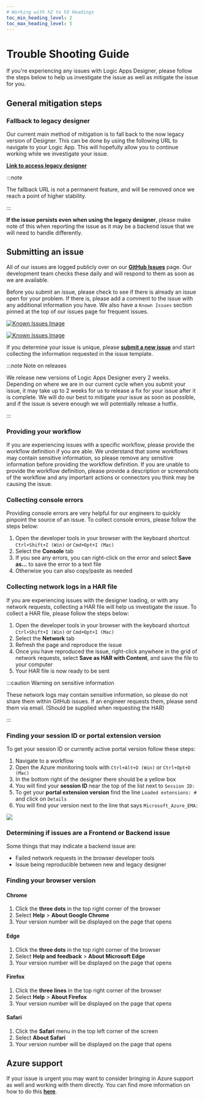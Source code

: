 ```yaml
---
# Working with h2 to h5 Headings
toc_min_heading_level: 2
toc_max_heading_level: 5
---
```


# Trouble Shooting Guide

If you're experiencing any issues with Logic Apps Designer, please follow the steps below to help us investigate the issue as well as mitigate the issue for you.

## General mitigation steps

### Fallback to legacy designer

Our current main method of mitigation is to fall back to the now legacy version of Designer. This can be done by using the following URL to navigate to your Logic App. This will hopefully allow you to continue working while we investigate your issue.

**[Link to access legacy designer](https://aka.ms/lafallback)**

:::note

The fallback URL is not a permanent feature, and will be removed once we reach a point of higher stability.

:::

**If the issue persists even when using the legacy designer**, please make note of this when reporting the issue as it may be a backend issue that we will need to handle differently.

## Submitting an issue

All of our issues are logged publicly over on our **[GitHub Issues](https://github.com/Azure/LogicAppsUX/issues)** page. Our development team checks these daily and will respond to them as soon as we are available.

Before you submit an issue, please check to see if there is already an issue open for your problem. If there is, please add a comment to the issue with any additional information you have. We also have a `Known Issues` section pinned at the top of our issues page for frequent issues.

[![Known Issues Image](./img/tsg/knownIssuesExample_light.png#light-mode-only)](https://github.com/Azure/LogicAppsUX/issues/2402)

[![Known Issues Image](./img/tsg/knownIssuesExample_dark.png#dark-mode-only)](https://github.com/Azure/LogicAppsUX/issues/2402)

If you determine your issue is unique, please **[submit a new issue](https://github.com/Azure/LogicAppsUX/issues/new?assignees=&labels=&projects=&template=bug_report.yml)** and start collecting the information requested in the issue template.

:::note Note on releases

We release new versions of Logic Apps Designer every 2 weeks. Depending on where we are in our current cycle when you submit your issue, it may take up to 2 weeks for us to release a fix for your issue after it is complete. We will do our best to mitigate your issue as soon as possible, and if the issue is severe enough we will potentially release a hotfix.

:::

### Providing your workflow

If you are experiencing issues with a specific workflow, please provide the workflow definition if you are able. We understand that some workflows may contain sensitive information, so please remove any sensitive information before providing the workflow definition. If you are unable to provide the workflow definition, please provide a description or screenshots of the workflow and any important actions or connectors you think may be causing the issue.

### Collecting console errors

Providing console errors are very helpful for our engineers to quickly pinpoint the source of an issue. To collect console errors, please follow the steps below:

1. Open the developer tools in your browser with the keyboard shortcut `Ctrl+Shift+I (Win)` or `Cmd+Opt+I (Mac)`
2. Select the **Console** tab
3. If you see any errors, you can right-click on the error and select **Save as...** to save the error to a text file
4. Otherwise you can also copy/paste as needed

### Collecting network logs in a HAR file

If you are experiencing issues with the designer loading, or with any network requests, collecting a HAR file will help us investigate the issue. To collect a HAR file, please follow the steps below:

1. Open the developer tools in your browser with the keyboard shortcut `Ctrl+Shift+I (Win)` or `Cmd+Opt+I (Mac)`
2. Select the **Network** tab
3. Refresh the page and reproduce the issue
4. Once you have reproduced the issue, right-click anywhere in the grid of network requests, select **Save as HAR with Content**, and save the file to your computer
5. Your HAR file is now ready to be sent

:::caution Warning on sensitive information

These network logs may contain sensitive information, so please do not share them within GitHub issues. If an engineer requests them, please send them via email. (Should be supplied when requesting the HAR)

:::

### Finding your session ID or portal extension version

To get your session ID or currently active portal version follow these steps:

1. Navigate to a workflow
2. Open the Azure monitoring tools with `Ctrl+Alt+D (Win)` or `Ctrl+Opt+D (Mac)`
3. In the bottom right of the designer there should be a yellow box
4. You will find your **session ID** near the top of the list next to `Session ID:`
5. To get your **portal extension version** find the line `Loaded extensions: #` and click on `Details`
6. You will find your version next to the line that says `Microsoft_Azure_EMA:`

![](./img/tsg/portalVersionBox.png)

### Determining if issues are a Frontend or Backend issue

Some things that may indicate a backend issue are:

- Failed network requests in the browser developer tools
- Issue being reproducible between new and legacy designer

### Finding your browser version

#### Chrome

1. Click the **three dots** in the top right corner of the browser
2. Select **Help** > **About Google Chrome**
3. Your version number will be displayed on the page that opens

#### Edge

1. Click the **three dots** in the top right corner of the browser
2. Select **Help and feedback** > **About Microsoft Edge**
3. Your version number will be displayed on the page that opens

#### Firefox

1. Click the **three lines** in the top right corner of the browser
2. Select **Help** > **About Firefox**
3. Your version number will be displayed on the page that opens

#### Safari

1. Click the **Safari** menu in the top left corner of the screen
2. Select **About Safari**
3. Your version number will be displayed on the page that opens

## Azure support

If your issue is urgent you may want to consider bringing in Azure support as well and working with them directly. You can find more information on how to do this **[here](https://docs.microsoft.com/en-us/azure/azure-portal/supportability/how-to-create-azure-support-request)**.
